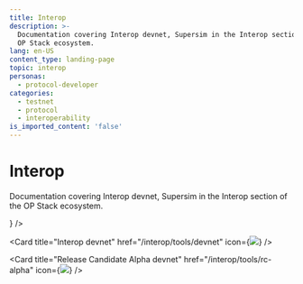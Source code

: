 ```yaml
---
title: Interop
description: >-
  Documentation covering Interop devnet, Supersim in the Interop section of the
  OP Stack ecosystem.
lang: en-US
content_type: landing-page
topic: interop
personas:
  - protocol-developer
categories:
  - testnet
  - protocol
  - interoperability
is_imported_content: 'false'
---
```



# Interop

Documentation covering Interop devnet, Supersim in the Interop section of the OP Stack ecosystem.

<Cards>
  <Card title="Supersim" href="/interop/tools/supersim" icon={<img src="/img/icons/shapes.svg" />} />

  <Card title="Interop devnet" href="/interop/tools/devnet" icon={<img src="/img/icons/shapes.svg" />} />

  <Card title="Release Candidate Alpha devnet" href="/interop/tools/rc-alpha" icon={<img src="/img/icons/shapes.svg" />} />

</Cards>

